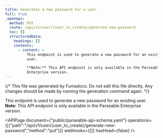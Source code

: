 ```yaml
---
title: Generates a new password for a user
full: true
_openapi:
  method: PUT
  route: /api/v1/user/{user_to_create}/generate-new-password
  toc: []
  structuredData:
    headings: []
    contents:
      - content: >
          This endpoint is used to generate a new password for an existing
          user.  

          **Note:** This API endpoint is only available in the Parseable
          Enterprise version.
---
```


{/* This file was generated by Fumadocs. Do not edit this file directly. Any changes should be made by running the generation command again. */}

This endpoint is used to generate a new password for an existing user.  
**Note:** This API endpoint is only available in the Parseable Enterprise version.


<APIPage document={"public/parseable-api-schema.yaml"} operations={[{"path":"/api/v1/user/{user_to_create}/generate-new-password","method":"put"}]} webhooks={[]} hasHead={false} />